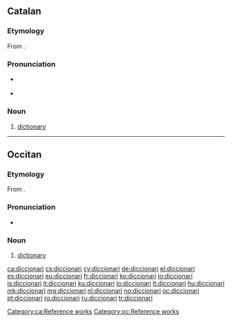 ==Catalan==

===Etymology===
From {{etyl|la|ca}} {{term|dictionarium|lang=la}}.

===Pronunciation===
* {{IPA|/diksiuˈnaɾi/|lang=ca}} {{a|Barcelona}}
* {{IPA|/diksioˈnaɾi/|lang=ca}} {{a|Valencia}}

===Noun===
{{ca-noun|m}}

# [[dictionary]]

[[Category:ca:Reference works]]

----

==Occitan==

===Etymology===
From {{etyl|la|oc}} {{term|dictionarium|lang=la}}.

===Pronunciation===
* {{IPA|/dit͡sjuˈnaɾi/|lang=oc}} 

===Noun===
{{oc-noun|m}}

# [[dictionary]]

[[Category:oc:Reference works]]

[[ca:diccionari]]
[[cs:diccionari]]
[[cy:diccionari]]
[[de:diccionari]]
[[el:diccionari]]
[[es:diccionari]]
[[eu:diccionari]]
[[fr:diccionari]]
[[ko:diccionari]]
[[io:diccionari]]
[[is:diccionari]]
[[it:diccionari]]
[[ku:diccionari]]
[[lo:diccionari]]
[[lt:diccionari]]
[[hu:diccionari]]
[[mk:diccionari]]
[[mg:diccionari]]
[[nl:diccionari]]
[[no:diccionari]]
[[oc:diccionari]]
[[pt:diccionari]]
[[ro:diccionari]]
[[ru:diccionari]]
[[tr:diccionari]]